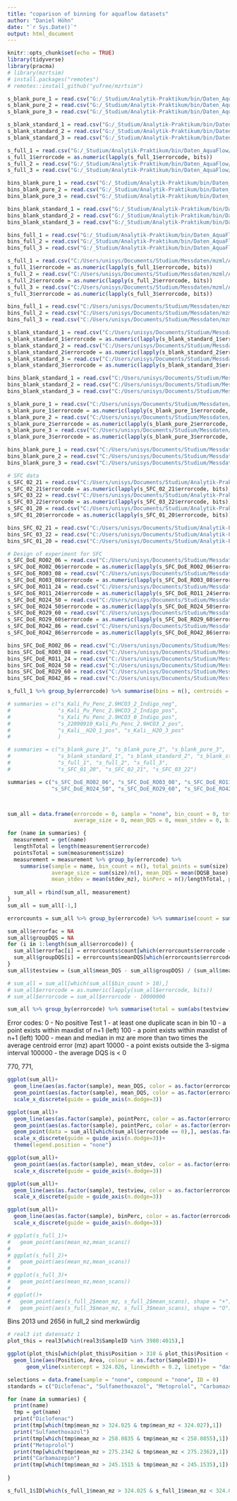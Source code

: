 ```yaml
---
title: "coparison of binning for aquaflow datasets"
author: "Daniel Höhn"
date: "`r Sys.Date()`"
output: html_document
---
```


```r
knitr::opts_chunk$set(echo = TRUE)
library(tidyverse)
library(pracma)
# library(mzrtsim)
# install.packages("remotes")
# remotes::install_github("yufree/mzrtsim")
```

```r
s_blank_pure_1 = read.csv("G:/_Studium/Analytik-Praktikum/bin/Daten_AquaFlow/210229_Blank1_summary.csv")
s_blank_pure_2 = read.csv("G:/_Studium/Analytik-Praktikum/bin/Daten_AquaFlow/210229_Blank2_summary.csv")
s_blank_pure_3 = read.csv("G:/_Studium/Analytik-Praktikum/bin/Daten_AquaFlow/210229_Blank3_summary.csv")

s_blank_standard_1 = read.csv("G:/_Studium/Analytik-Praktikum/bin/Daten_AquaFlow/210229_Blank_SW_MI_I_1_pos_summary.csv")
s_blank_standard_2 = read.csv("G:/_Studium/Analytik-Praktikum/bin/Daten_AquaFlow/210229_Blank_SW_MI_I_2_pos_summary.csv")
s_blank_standard_3 = read.csv("G:/_Studium/Analytik-Praktikum/bin/Daten_AquaFlow/210229_Blank_SW_MI_I_3_pos_summary.csv")

s_full_1 = read.csv("G:/_Studium/Analytik-Praktikum/bin/Daten_AquaFlow/210229_C1_S1_W_MI_1_pos_summary.csv")
s_full_1$errorcode = as.numeric(lapply(s_full_1$errorcode, bits))
s_full_2 = read.csv("G:/_Studium/Analytik-Praktikum/bin/Daten_AquaFlow/210229_C1_S1_W_MI_2_pos_summary.csv")
s_full_3 = read.csv("G:/_Studium/Analytik-Praktikum/bin/Daten_AquaFlow/210229_C1_S1_W_MI_3_pos_summary.csv")

bins_blank_pure_1 = read.csv("G:/_Studium/Analytik-Praktikum/bin/Daten_AquaFlow/210229_Blank1_selectBins_full.csv")
bins_blank_pure_2 = read.csv("G:/_Studium/Analytik-Praktikum/bin/Daten_AquaFlow/210229_Blank2_selectBins_full.csv")
bins_blank_pure_3 = read.csv("G:/_Studium/Analytik-Praktikum/bin/Daten_AquaFlow/210229_Blank3_selectBins_full.csv")

bins_blank_standard_1 = read.csv("G:/_Studium/Analytik-Praktikum/bin/Daten_AquaFlow/210229_Blank_SW_MI_I_1_pos_selectBins_full.csv")
bins_blank_standard_2 = read.csv("G:/_Studium/Analytik-Praktikum/bin/Daten_AquaFlow/210229_Blank_SW_MI_I_2_pos_selectBins_full.csv")
bins_blank_standard_3 = read.csv("G:/_Studium/Analytik-Praktikum/bin/Daten_AquaFlow/210229_Blank_SW_MI_I_3_pos_selectBins_full.csv")

bins_full_1 = read.csv("G:/_Studium/Analytik-Praktikum/bin/Daten_AquaFlow/210229_C1_S1_W_MI_1_pos_selectBins_full.csv")
bins_full_2 = read.csv("G:/_Studium/Analytik-Praktikum/bin/Daten_AquaFlow/210229_C1_S1_W_MI_2_pos_selectBins_full.csv")
bins_full_3 = read.csv("G:/_Studium/Analytik-Praktikum/bin/Daten_AquaFlow/210229_C1_S1_W_MI_3_pos_selectBins_full.csv")

```

```r
s_full_1 = read.csv("C:/Users/unisys/Documents/Studium/Messdaten/mzml/AquaFlow_MS1/210229_C1_S1_W_MI_1_pos_summary.csv")
s_full_1$errorcode = as.numeric(lapply(s_full_1$errorcode, bits))
s_full_2 = read.csv("C:/Users/unisys/Documents/Studium/Messdaten/mzml/AquaFlow_MS1/210229_C1_S1_W_MI_2_pos_summary.csv")
s_full_2$errorcode = as.numeric(lapply(s_full_2$errorcode, bits))
s_full_3 = read.csv("C:/Users/unisys/Documents/Studium/Messdaten/mzml/AquaFlow_MS1/210229_C1_S1_W_MI_3_pos_summary.csv")
s_full_3$errorcode = as.numeric(lapply(s_full_3$errorcode, bits))

bins_full_1 = read.csv("C:/Users/unisys/Documents/Studium/Messdaten/mzml/AquaFlow_MS1/210229_C1_S1_W_MI_1_pos_selectBins_full.csv")
bins_full_2 = read.csv("C:/Users/unisys/Documents/Studium/Messdaten/mzml/AquaFlow_MS1/210229_C1_S1_W_MI_2_pos_selectBins_full.csv")
bins_full_3 = read.csv("C:/Users/unisys/Documents/Studium/Messdaten/mzml/AquaFlow_MS1/210229_C1_S1_W_MI_3_pos_selectBins_full.csv")

s_blank_standard_1 = read.csv("C:/Users/unisys/Documents/Studium/Messdaten/mzml/AquaFlow_MS1/210229_Blank_SW_MI_I_1_pos_summary.csv")
s_blank_standard_1$errorcode = as.numeric(lapply(s_blank_standard_1$errorcode, bits))
s_blank_standard_2 = read.csv("C:/Users/unisys/Documents/Studium/Messdaten/mzml/AquaFlow_MS1/210229_Blank_SW_MI_I_2_pos_summary.csv")
s_blank_standard_2$errorcode = as.numeric(lapply(s_blank_standard_2$errorcode, bits))
s_blank_standard_3 = read.csv("C:/Users/unisys/Documents/Studium/Messdaten/mzml/AquaFlow_MS1/210229_Blank_SW_MI_I_3_pos_summary.csv")
s_blank_standard_3$errorcode = as.numeric(lapply(s_blank_standard_3$errorcode, bits))

bins_blank_standard_1 = read.csv("C:/Users/unisys/Documents/Studium/Messdaten/mzml/AquaFlow_MS1/210229_Blank_SW_MI_I_1_pos_selectBins_full.csv")
bins_blank_standard_2 = read.csv("C:/Users/unisys/Documents/Studium/Messdaten/mzml/AquaFlow_MS1/210229_Blank_SW_MI_I_2_pos_selectBins_full.csv")
bins_blank_standard_3 = read.csv("C:/Users/unisys/Documents/Studium/Messdaten/mzml/AquaFlow_MS1/210229_Blank_SW_MI_I_3_pos_selectBins_full.csv")

s_blank_pure_1 = read.csv("C:/Users/unisys/Documents/Studium/Messdaten/mzml/AquaFlow_MS1/210229_Blank1_summary.csv")
s_blank_pure_1$errorcode = as.numeric(lapply(s_blank_pure_1$errorcode, bits))
s_blank_pure_2 = read.csv("C:/Users/unisys/Documents/Studium/Messdaten/mzml/AquaFlow_MS1/210229_Blank2_summary.csv")
s_blank_pure_2$errorcode = as.numeric(lapply(s_blank_pure_2$errorcode, bits))
s_blank_pure_3 = read.csv("C:/Users/unisys/Documents/Studium/Messdaten/mzml/AquaFlow_MS1/210229_Blank3_summary.csv")
s_blank_pure_3$errorcode = as.numeric(lapply(s_blank_pure_3$errorcode, bits))

bins_blank_pure_1 = read.csv("C:/Users/unisys/Documents/Studium/Messdaten/mzml/AquaFlow_MS1/210229_Blank1_selectBins_full.csv")
bins_blank_pure_2 = read.csv("C:/Users/unisys/Documents/Studium/Messdaten/mzml/AquaFlow_MS1/210229_Blank3_selectBins_full.csv")
bins_blank_pure_3 = read.csv("C:/Users/unisys/Documents/Studium/Messdaten/mzml/AquaFlow_MS1/210229_Blank2_selectBins_full.csv")

# SFC data
s_SFC_02_21 = read.csv("C:/Users/unisys/Documents/Studium/Analytik-Praktikum/rawdata/Exchange_SFC-data/230222_SFC_Modelling_MixF_02_21_summary.csv")
s_SFC_02_21$errorcode = as.numeric(lapply(s_SFC_02_21$errorcode, bits))
s_SFC_03_22 = read.csv("C:/Users/unisys/Documents/Studium/Analytik-Praktikum/rawdata/Exchange_SFC-data/230222_SFC_Modelling_MixF_03_22_summary.csv")
s_SFC_03_22$errorcode = as.numeric(lapply(s_SFC_03_22$errorcode, bits))
s_SFC_01_20 = read.csv("C:/Users/unisys/Documents/Studium/Analytik-Praktikum/rawdata/Exchange_SFC-data/230222_SFC_Modelling_MixF_01_20_summary.csv")
s_SFC_01_20$errorcode = as.numeric(lapply(s_SFC_01_20$errorcode, bits))

bins_SFC_02_21 = read.csv("C:/Users/unisys/Documents/Studium/Analytik-Praktikum/rawdata/Exchange_SFC-data/230222_SFC_Modelling_MixF_02_21_selectBins_full.csv")
bins_SFC_03_22 = read.csv("C:/Users/unisys/Documents/Studium/Analytik-Praktikum/rawdata/Exchange_SFC-data/230222_SFC_Modelling_MixF_03_22_selectBins_full.csv")
bins_SFC_01_20 = read.csv("C:/Users/unisys/Documents/Studium/Analytik-Praktikum/rawdata/Exchange_SFC-data/230222_SFC_Modelling_MixF_01_20_selectBins_full.csv")

# Design of experiment for SFC
s_SFC_DoE_RO02_06 = read.csv("C:/Users/unisys/Documents/Studium/Messdaten/mzml/SFC_DoE/240123_VqF_DoE-pos_RO02_06_summary.csv")
s_SFC_DoE_RO02_06$errorcode = as.numeric(lapply(s_SFC_DoE_RO02_06$errorcode, bits))
s_SFC_DoE_RO03_08 = read.csv("C:/Users/unisys/Documents/Studium/Messdaten/mzml/SFC_DoE/240123_VqF_DoE-pos_RO03_08_summary.csv")
s_SFC_DoE_RO03_08$errorcode = as.numeric(lapply(s_SFC_DoE_RO03_08$errorcode, bits))
s_SFC_DoE_RO11_24 = read.csv("C:/Users/unisys/Documents/Studium/Messdaten/mzml/SFC_DoE/240123_VqF_DoE-pos_RO11_24_summary.csv")
s_SFC_DoE_RO11_24$errorcode = as.numeric(lapply(s_SFC_DoE_RO11_24$errorcode, bits))
s_SFC_DoE_RO24_50 = read.csv("C:/Users/unisys/Documents/Studium/Messdaten/mzml/SFC_DoE/240123_VqF_DoE-pos_RO24_50_summary.csv")
s_SFC_DoE_RO24_50$errorcode = as.numeric(lapply(s_SFC_DoE_RO24_50$errorcode, bits))
s_SFC_DoE_RO29_60 = read.csv("C:/Users/unisys/Documents/Studium/Messdaten/mzml/SFC_DoE/240123_VqF_DoE-pos_RO29_60_summary.csv")
s_SFC_DoE_RO29_60$errorcode = as.numeric(lapply(s_SFC_DoE_RO29_60$errorcode, bits))
s_SFC_DoE_RO42_86 = read.csv("C:/Users/unisys/Documents/Studium/Messdaten/mzml/SFC_DoE/240123_VqF_DoE-pos_RO42_86_summary.csv")
s_SFC_DoE_RO42_86$errorcode = as.numeric(lapply(s_SFC_DoE_RO42_86$errorcode, bits))

bins_SFC_DoE_RO02_06 = read.csv("C:/Users/unisys/Documents/Studium/Messdaten/mzml/SFC_DoE/240123_VqF_DoE-pos_RO02_06_selectBins_full.csv")
bins_SFC_DoE_RO03_08 = read.csv("C:/Users/unisys/Documents/Studium/Messdaten/mzml/SFC_DoE/240123_VqF_DoE-pos_RO03_08_selectBins_full.csv")
bins_SFC_DoE_RO11_24 = read.csv("C:/Users/unisys/Documents/Studium/Messdaten/mzml/SFC_DoE/240123_VqF_DoE-pos_RO11_24_selectBins_full.csv")
bins_SFC_DoE_RO24_50 = read.csv("C:/Users/unisys/Documents/Studium/Messdaten/mzml/SFC_DoE/240123_VqF_DoE-pos_RO24_50_selectBins_full.csv")
bins_SFC_DoE_RO29_60 = read.csv("C:/Users/unisys/Documents/Studium/Messdaten/mzml/SFC_DoE/240123_VqF_DoE-pos_RO29_60_selectBins_full.csv")
bins_SFC_DoE_RO42_86 = read.csv("C:/Users/unisys/Documents/Studium/Messdaten/mzml/SFC_DoE/240123_VqF_DoE-pos_RO42_86_selectBins_full.csv")


```

```r
s_full_1 %>% group_by(errorcode) %>% summarise(bins = n(), centroids = sum(size), ratio = round(sum(size)/n(),digits = 3), dqsCen = mean(DQSC_min), meanDQS = mean(DQSB_scaled))
```



```r

# summaries = c("s_Kali_Pu_Penc_2.9HCO3_2_Indigo_neg",
#               "s_Kali_Pu_Penc_2.9HCO3_2_Indigo_pos",
#               "s_Kali_Pu_Penc_2.9HCO3_0_Indigo_pos",
#               "s_22090910_Kali_Pu_Penc_2.9HCO3_2_pos",
#               "s_Kali__H2O_1_pos", "s_Kali__H2O_3_pos"
#               )

# summaries = c("s_blank_pure_1", "s_blank_pure_2", "s_blank_pure_3",
#               "s_blank_standard_1", "s_blank_standard_2", "s_blank_standard_3",
#               "s_full_1", "s_full_2", "s_full_3",
#               "s_SFC_01_20", "s_SFC_02_21", "s_SFC_03_22")

summaries = c("s_SFC_DoE_RO02_06", "s_SFC_DoE_RO03_08", "s_SFC_DoE_RO11_24",
              "s_SFC_DoE_RO24_50", "s_SFC_DoE_RO29_60", "s_SFC_DoE_RO42_86")



sum_all = data.frame(errorcode = 0, sample = "none", bin_count = 0, total_points = 0, 
                     average_size = 0, mean_DQS = 0, mean_stdev = 0, binPerc = 0, pointPerc = 0)

for (name in summaries) {
  measurement = get(name) 
  lengthTotal = length(measurement$errorcode)
  pointsTotal = sum(measurement$size)
  measurement = measurement %>% group_by(errorcode) %>% 
    summarise(sample = name, bin_count = n(), total_points = sum(size), 
              average_size = sum(size)/n(), mean_DQS = mean(DQSB_base), 
              mean_stdev = mean(stdev_mz), binPerc = n()/lengthTotal, pointPerc = sum(size)/pointsTotal)
  
  sum_all = rbind(sum_all, measurement)
}
sum_all = sum_all[-1,]

errorcounts = sum_all %>% group_by(errorcode) %>% summarise(count = sum(bin_count), meanDQS = mean(mean_DQS))

sum_all$errorfac = NA
sum_all$groupDQS = NA
for (i in 1:length(sum_all$errorcode)) {
  sum_all$errorfac[i] = errorcounts$count[which(errorcounts$errorcode == sum_all$errorcode[i])]
  sum_all$groupDQS[i] = errorcounts$meanDQS[which(errorcounts$errorcode == sum_all$errorcode[i])]
}
sum_all$testview = (sum_all$mean_DQS - sum_all$groupDQS) / (sum_all$mean_DQS + sum_all$groupDQS) #* log(sum_all$bin_count) * sum_all$total_points / sum_all$errorfac

# sum_all = sum_all[which(sum_all$bin_count > 10),]
# sum_all$errorcode = as.numeric(lapply(sum_all$errorcode, bits))
# sum_all$errorcode = sum_all$errorcode - 10000000

sum_all %>% group_by(errorcode) %>% summarise(total = sum(abs(testview))) %>% arrange(-total)

```
Error codes:
     0 - No positive Test
     1 - at least one duplicate scan in bin
    10 - a point exists within maxdist of n+1 (left)
   100 - a point exists within maxdist of n+1 (left)
  1000 - mean and median in mz are more than two times the average centroid error (mz) apart
 10000 - a point exists outside the 3-sigma interval
100000 - the average DQS is < 0

770, 771, 

```r
ggplot(sum_all)+
  geom_line(aes(as.factor(sample), mean_DQS, color = as.factor(errorcode), group = errorcode))+
  geom_point(aes(as.factor(sample), mean_DQS, color = as.factor(errorcode), size = 2*  binPerc))+
  scale_x_discrete(guide = guide_axis(n.dodge=3))

ggplot(sum_all)+
  geom_line(aes(as.factor(sample), pointPerc, color = as.factor(errorcode), group = errorcode))+
  geom_point(aes(as.factor(sample), pointPerc, color = as.factor(errorcode), size = 2*  binPerc))+
  geom_point(data = sum_all[which(sum_all$errorcode == 0),], aes(as.factor(sample), pointPerc, shape = "-"))+
  scale_x_discrete(guide = guide_axis(n.dodge=3))+
  theme(legend.position = "none")

ggplot(sum_all)+
  geom_point(aes(as.factor(sample), mean_stdev, color = as.factor(errorcode)))+
  scale_x_discrete(guide = guide_axis(n.dodge=3))

ggplot(sum_all)+
  geom_line(aes(as.factor(sample), testview, color = as.factor(errorcode), group = errorcode))+
  scale_x_discrete(guide = guide_axis(n.dodge=3))

ggplot(sum_all)+
  geom_line(aes(as.factor(sample), binPerc, color = as.factor(errorcode), group = errorcode))+
  scale_x_discrete(guide = guide_axis(n.dodge=3))

# ggplot(s_full_1)+
#   geom_point(aes(mean_mz,mean_scans))
# 
# ggplot(s_full_2)+
#   geom_point(aes(mean_mz,mean_scans))
# 
# ggplot(s_full_3)+
#   geom_point(aes(mean_mz,mean_scans))
# 
# ggplot()+
#   geom_point(aes(s_full_2$mean_mz, s_full_2$mean_scans), shape = "+")+
#   geom_point(aes(s_full_3$mean_mz, s_full_3$mean_scans), shape = "O")

```
Bins 2013 und 2656 in full_2 sind merkwürdig


```r
# real3 ist datensatz 1
plot_this = real3[which(real3$SampleID %in% 3980:4015),]

ggplot(plot_this[which(plot_this$Position > 310 & plot_this$Position < 340),] %>% group_by(SampleID))+
  geom_line(aes(Position, Area, colour = as.factor(SampleID)))+
      geom_vline(xintercept = 324.026, linewidth = 0.2, linetype = "dashed")
```

```r
selections = data.frame(sample = "none", compound = "none", ID = 0)
standards = c("Diclofenac", "Sulfamethoxazol", "Metoprolol", "Carbamazepin")

for (name in summaries) {
  print(name)
  tmp = get(name)
  print("Diclofenac")
  print(tmp[which(tmp$mean_mz > 324.025 & tmp$mean_mz < 324.027),1])
  print("Sulfamethoxazol")
  print(tmp[which(tmp$mean_mz > 258.0835 & tmp$mean_mz < 258.0855),1])
  print("Metoprolol")
  print(tmp[which(tmp$mean_mz > 275.2342 & tmp$mean_mz < 275.2362),1])
  print("Carbamazepin")
  print(tmp[which(tmp$mean_mz > 245.1515 & tmp$mean_mz < 245.1535),1])
  
}

s_full_1$ID[which(s_full_1$mean_mz > 324.025 & s_full_1$mean_mz < 324.027)]

```

